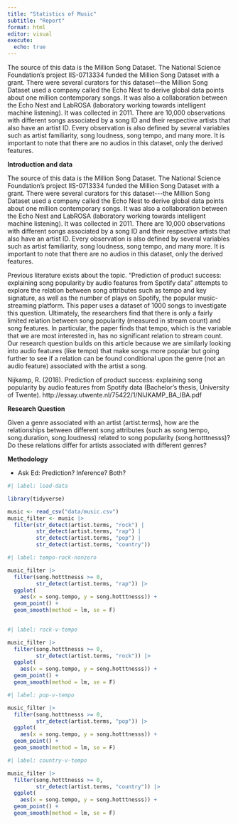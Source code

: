 ```yaml
---
title: "Statistics of Music"
subtitle: "Report"
format: html
editor: visual
execute:
  echo: true
---
```


The source of this data is the Million Song Dataset. The National Science Foundation's project IIS-0713334 funded the Million Song Dataset with a grant. There were several curators for this dataset---the Million Song Dataset used a company called the Echo Nest to derive global data points about one million contemporary songs. It was also a collaboration between the Echo Nest and LabROSA (laboratory working towards intelligent machine listening). It was collected in 2011. There are 10,000 observations with different songs associated by a song ID and their respective artists that also have an artist ID. Every observation is also defined by several variables such as artist familiarity, song loudness, song tempo, and many more. It is important to note that there are no audios in this dataset, only the derived features.

**Introduction and data**\

The source of this data is the Million Song Dataset. The National Science Foundation's project IIS-0713334 funded the Million Song Dataset with a grant. There were several curators for this dataset\-\--the Million Song Dataset used a company called the Echo Nest to derive global data points about one million contemporary songs. It was also a collaboration between the Echo Nest and LabROSA (laboratory working towards intelligent machine listening). It was collected in 2011. There are 10,000 observations with different songs associated by a song ID and their respective artists that also have an artist ID. Every observation is also defined by several variables such as artist familiarity, song loudness, song tempo, and many more. It is important to note that there are no audios in this dataset, only the derived features.

Previous literature exists about the topic. "Prediction of product success: explaining song popularity by audio features from Spotify data" attempts to explore the relation between song attributes such as tempo and key signature, as well as the number of plays on Spotify, the popular music-streaming platform. This paper uses a dataset of 1000 songs to investigate this question. Ultimately, the researchers find that there is only a fairly limited relation between song popularity (measured in stream count) and song features. In particular, the paper finds that tempo, which is the variable that we are most interested in, has no significant relation to stream count. Our research question builds on this article because we are similarly looking into audio features (like tempo) that make songs more popular but going further to see if a relation can be found conditional upon the genre (not an audio feature) associated with the artist a song.

Nijkamp, R. (2018). Prediction of product success: explaining song popularity by audio features from Spotify data (Bachelor's thesis, University of Twente). http://essay.utwente.nl/75422/1/NIJKAMP_BA_IBA.pdf

**Research Question**

Given a genre associated with an artist (artist.terms), how are the relationships between different song attributes (such as song.tempo, song.duration, song.loudness) related to song popularity (song.hotttnesss)? Do these relations differ for artists associated with different genres?

**Methodology**

-   Ask Ed: Prediction? Inference? Both?

```r
#| label: load-data

library(tidyverse)

music <- read_csv("data/music.csv")
music_filter <- music |>
  filter(str_detect(artist.terms, "rock") |
         str_detect(artist.terms, "rap") |
         str_detect(artist.terms, "pop") |
         str_detect(artist.terms, "country"))

```

```r
#| label: tempo-rock-nonzero

music_filter |> 
  filter(song.hotttnesss >= 0,
         str_detect(artist.terms, "rap")) |>
  ggplot(
    aes(x = song.tempo, y = song.hotttnesss)) +
  geom_point() +
  geom_smooth(method = lm, se = F)
  
```

```r
#| label: rock-v-tempo

music_filter |> 
  filter(song.hotttnesss >= 0,
         str_detect(artist.terms, "rock")) |>
  ggplot(
    aes(x = song.tempo, y = song.hotttnesss)) +
  geom_point() +
  geom_smooth(method = lm, se = F)
```

```r
#| label: pop-v-tempo

music_filter |> 
  filter(song.hotttnesss >= 0,
         str_detect(artist.terms, "pop")) |>
  ggplot(
    aes(x = song.tempo, y = song.hotttnesss)) +
  geom_point() +
  geom_smooth(method = lm, se = F)
```

```r
#| label: country-v-tempo

music_filter |> 
  filter(song.hotttnesss >= 0,
         str_detect(artist.terms, "country")) |>
  ggplot(
    aes(x = song.tempo, y = song.hotttnesss)) +
  geom_point() +
  geom_smooth(method = lm, se = F)
```
